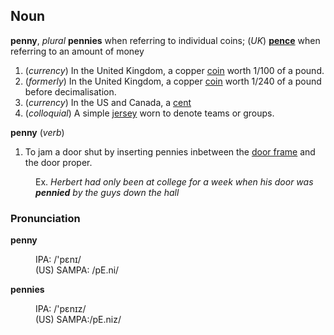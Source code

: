 ==Noun==

<b>penny</b>, ''plural'' <b>pennies</b> when referring to individual coins; (''UK'') <b>[[pence]]</b> when referring to an amount of money

#(<i>currency</i>) In the United Kingdom, a copper [[coin]] worth 1/100 of a pound.
#(<i>formerly</i>) In the United Kingdom, a copper [[coin]] worth 1/240 of a pound before decimalisation.
#(<i>currency</i>) In the US and Canada, a [[cent]]
#(<i>colloquial</i>) A simple [[jersey]] worn to denote teams or groups.

<b>penny</b> (<i>verb</i>)
# To jam a door shut by inserting pennies inbetween the [[door frame]] and the door proper.

:Ex.  <i>Herbert had only been at college for a week when his door was <b>pennied</b> by the guys down the hall</i>

=== Pronunciation ===

<b>penny</b>
: IPA: /'pɛnɪ/
:(US) SAMPA: /pE.ni/

<b>pennies</b>
: IPA: /'pɛnɪz/
:(US) SAMPA:/pE.niz/